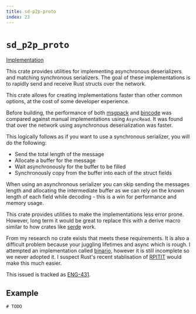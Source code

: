 ```yaml
---
title: sd-p2p-proto
index: 23
---
```


# `sd_p2p_proto`

[Implementation](https://github.com/spacedriveapp/spacedrive/tree/main/crates/p2p/crates/proto)

This crate provides utilities for implementing asynchronous deserializers and matching synchronous serializers. The goal of these implementations is to rapidly send and receive Rust structs over the network.

This crate allows for creating implementations faster than other common options, at the cost of some developer experience.

Before building, the performance of both [msgpack](https://docs.rs/rmp-serde) and [bincode](https://docs.rs/bincode) was compared against manual implementations using `AsyncRead`. It was found that over the network using asynchronous deserialization was faster.

This logically follows as if you want to use a synchronous serializer, you will do the following:

 - Send the total length of the message
 - Allocate a buffer for the message
 - Wait asynchronously for the buffer to be filled
 - Synchronously copy from the buffer into each of the struct fields

When using an asynchronous serializer you can skip sending the messages length and allocating the intermediate buffer as we can rely on the known length of each field while decoding - this is a win for performance and memory usage.

This crate provides utilities to make the implementations less error prone. However, long term it would be great to replace this with a derive macro similar to how crates like [serde](https://serde.rs) work.

From my research no crate exists that meets these requirements. It is also a difficult problem because your juggling lifetimes and async which is rough. I attempted an implementation called [binario](https://github.com/oscartbeaumont/binario), however it is still incomplete so we never adopted it. I suspect Rust's recent stablisation of [RPITIT](https://blog.rust-lang.org/2023/12/21/async-fn-rpit-in-traits.html) would make this much easier.

This issued is tracked as [ENG-431](https://linear.app/spacedriveapp/issue/ENG-431/binary-handling-abstraction).

## Example

```rust
# TODO
```
